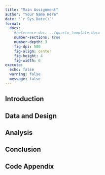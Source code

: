 ```yaml
---
title: "Main Assignment"
author: "Your Name Here"
date: "`r Sys.Date()`"
format: 
  docx:
    #reference-doc: ../quarto_template.docx
    number-sections: true
    number-depth: 3
    fig-dpi: 500
    fig-align: center
    fig-height: 4
    fig-width: 6
execute: 
  echo: false
  warning: false
  message: false
---
```


## Introduction

<!-- This is your template .qmd file for your main assignments. In this section you'll state your research question and summarize why it matters. -->

## Data and Design

<!-- In this section you'll describe the data and variables you'll use in your analysis. You'll also summarize how you will use them. -->

## Analysis

<!-- Report your data visualizations and summarize the results. -->

## Conclusion

<!-- Summarize the implications of what you found in the data. Think big! -->

\newpage

## Code Appendix

<!-- Don't touch this! This lets me see your code at the end of the rendered document. -->

```r
```
